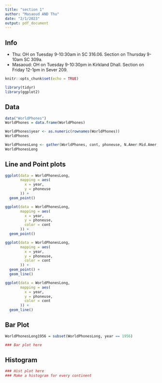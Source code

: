 ```yaml
---
title: "section 1"
author: "Masaoud AND Thu"
date: "2/1/2023"
output: pdf_document
---
```


## Info

- Thu: OH on Tuesday 9-10:30am in SC 316.06. Section on Thursday 9-10am SC 309a.
- Masaoud: OH on Tuesday 9-10:30pm in Kirkland Dhall. Section on Friday 12-1pm in Sever 209.

\newpage

```r
knitr::opts_chunk$set(echo = TRUE)
```

```r
library(tidyr)
library(ggplot2)
```


## Data

```r
data("WorldPhones")
WorldPhones = data.frame(WorldPhones)
```

```r
WorldPhones$year <- as.numeric(rownames(WorldPhones))
WorldPhones
```

```r
WorldPhonesLong <- gather(WorldPhones, cont, phoneuse, N.Amer:Mid.Amer, factor_key=TRUE)
WorldPhonesLong
```

\newpage

## Line and Point plots

```r
ggplot(data = WorldPhonesLong,
       mapping = aes(
         x = year,
         y = phoneuse
       )) +
  geom_point()
```

```r
ggplot(data = WorldPhonesLong,
       mapping = aes(
         x = year,
         y = phoneuse,
         color = cont
       )) +
  geom_point()
```

```r
ggplot(data = WorldPhonesLong,
       mapping = aes(
         x = year,
         y = phoneuse,
         color = cont
       )) +
  geom_point() +
  geom_line()
```


```r
ggplot(data = WorldPhonesLong,
       mapping = aes(
         x = year,
         y = phoneuse,
         color = cont
       )) +
  geom_line()
```

\newpage

## Bar Plot

```r
WorldPhonesLong1956 = subset(WorldPhonesLong, year == 1956)
```

```r
### Bar plot here
```

\newpage

## Histogram

```r
### Hist plot here
### Make a histogram for every continent
```





